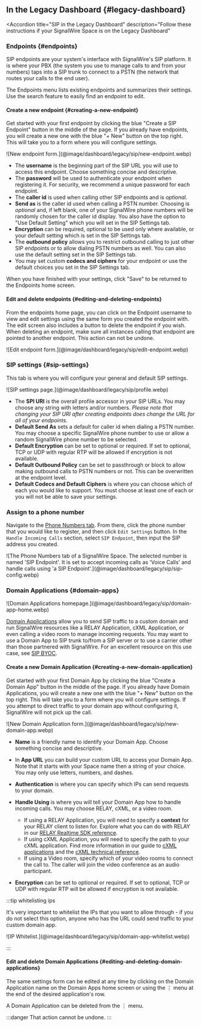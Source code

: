 
<LegacyInstructions/>

## In the Legacy Dashboard {#legacy-dashboard}

<AccordionGroup>

<Accordion 
  title="SIP in the Legacy Dashboard"
  description="Follow these instructions if your SignalWire Space is on the Legacy Dashboard"
>

### Endpoints {#endpoints}

SIP endpoints are your system's interface with SignalWire's SIP platform. 
It is where your PBX (the system you use to manage calls to and from your numbers) 
taps into a SIP trunk to connect to a PSTN (the network that routes your calls to the end user). 

The Endpoints menu lists existing endpoints and summarizes their settings. 
Use the search feature to easily find an endpoint to edit.

#### Create a new endpoint {#creating-a-new-endpoint}

Get started with your first endpoint by clicking the blue "Create a SIP Endpoint" button in the middle of the page. 
If you already have endpoints, you will create a new one with the blue "+ New" button on the top right. 
This will take you to a form where you will configure settings.

<Frame caption="New endpoint form">
  ![New endpoint form.](@image/dashboard/legacy/sip/new-endpoint.webp)
</Frame>

- The **username** is the beginning part of the SIP URL you will use to access this endpoint. 
Choose something concise and descriptive.
- The **password** will be used to authenticate your endpoint when registering it. 
For security, we recommend a unique password for each endpoint.
- The **caller id** is used when calling other SIP endpoints and is _optional_.
- **Send as** is the caller id used when calling a PSTN number. 
Choosing is _optional_ and, if left blank, one of your SignalWire phone numbers will be randomly chosen for the caller id display. 
You also have the option to "Use Default Setting" which you will set in the SIP Settings tab.
- **Encryption** can be required, optional to be used only where available, or your default setting which is set in the SIP Settings tab.
- The **outbound policy** allows you to restrict outbound calling to just other SIP endpoints or to allow dialing PSTN numbers as well. 
You can also use the default setting set in the SIP Settings tab.
- You may set custom **codecs and ciphers** for your endpoint or use the default choices you set in the SIP Settings tab.

When you have finished with your settings, click "Save" to be returned to the Endpoints home screen.

#### Edit and delete endpoints {#editing-and-deleting-endpoints}

From the endpoints home page, you can click on the Endpoint username to view and edit settings using the same form you created the endpoint with. 
The edit screen also includes a button to delete the endpoint if you wish. 
When deleting an endpoint, make sure all instances calling that endpoint are pointed to another endpoint. 
This action can not be undone.

<Frame>
  ![Edit endpoint form.](@image/dashboard/legacy/sip/edit-endpoint.webp)
</Frame>

### SIP settings {#sip-settings}

This tab is where you will configure your general and default SIP settings.

<Frame caption="SIP settings page.">
  ![SIP settings page.](@image/dashboard/legacy/sip/profile.webp)
</Frame>

- The **SPI URI** is the overall profile accessor in your SIP URLs. 
You may choose any string with letters and/or numbers. 
_Please note that changing your SIP URI after creating endpoints does change the URL for all of your endpoints_.
- **Default Send As** sets a default for caller id when dialing a PSTN number. 
You may choose a specific SignalWire phone number to use or allow a random SignalWire phone number to be selected.
- **Default Encryption** can be set to optional or required. 
If set to optional, TCP or UDP with regular RTP will be allowed if encryption is not available.
- **Default Outbound Policy** can be set to passthrough or block to allow making outbound calls to PSTN numbers or not. 
This can be overwritten at the endpoint level.
- **Default Codecs and Default Ciphers** is where you can choose which of each you would like to support. 
You must choose at least one of each or you will not be able to save your settings.

### Assign to a phone number

Navigate to the [Phone Numbers tab](https://my.signalwire.com?page=phone_numbers).
From there, click the phone number that you would like to register, and then click `Edit Settings` button. 
In the `Handle Incoming Calls` section, select `SIP Endpoint`, then input the SIP address you created.

<Frame caption="Register a SIP endpoint to a SignalWire phone number">
  ![The Phone Numbers tab of a SignalWire Space. The selected number is named 'SIP Endpoint'. It is set to accept incoming calls as 'Voice Calls' and handle calls using 'a SIP Endpoint'.](@image/dashboard/legacy/sip/sip-config.webp)
</Frame>

### Domain Applications {#domain-apps}

<Frame caption="Domain Applications homepage.">
  ![Domain Applications homepage.](@image/dashboard/legacy/sip/domain-app-home.webp)
</Frame>

[Domain Applications](/voice/getting-started/sip/sip-domain-applications) 
allow you to send SIP traffic to a custom domain and run SignalWire resources 
like a RELAY Application, cXML Application, or even calling a video room to manage incoming requests. 
You may want to use a Domain App to SIP trunk to/from a SIP server or to use a carrier other than those partnered with SignalWire. 
For an excellent resource on this use case, see [SIP BYOC](/voice/getting-started/sip/sip-byoc-bring-your-own-carrier).

#### Create a new Domain Application {#creating-a-new-domain-application}

Get started with your first Domain App by clicking the blue "Create a Domain App" button in the middle of the page. 
If you already have Domain Applications, you will create a new one with the blue "+ New" button on the top right. 
This will take you to a form where you will configure settings. 
If you attempt to direct traffic to your domain app without configuring it, SignalWire will not pick up the call.

<Frame caption="New Domain Application form.">
  ![New Domain Application form.](@image/dashboard/legacy/sip/new-domain-app.webp)
</Frame>

- **Name** is a friendly name to identify your Domain App. 
Choose something concise and descriptive.
- In **App URL** you can build your custom URL to access your Domain App. 
Note that it starts with your Space name then a string of your choice. 
You may only use letters, numbers, and dashes.
- **Authentication** is where you can specify which IPs can send requests to your domain.
- **Handle Using** is where you will tell your Domain App how to handle incoming calls. 
You may choose RELAY, cXML, or a video room.

  - If using a RELAY Application, you will need to specify a **context** for your RELAY client to listen for. 
Explore what you can do with RELAY in our [RELAY Realtime SDK reference](pathname:///sdks/reference/realtime-sdk).
  - If using cXML Application, you will need to specify the path to your cXML application. 
Find more information in our guide to [cXML applications](pathname:///compatibility-api/guides/general/creating-and-using-cxml-applications) and the [cXML technical reference](pathname:///compatibility-api/cxml).
  - If using a Video room, specify which of your video rooms to connect the call to. 
The caller will join the video conference as an audio participant.

- **Encryption** can be set to optional or required. 
If set to optional, TCP or UDP with regular RTP will be allowed if encryption is not available.

:::tip whitelisting ips

It's very important to whitelist the IPs that you want to allow through - if you do not select this option, anyone who has the URL could send traffic to your custom domain app.

<Frame caption="IP Whitelist.">
  ![IP Whitelist.](@image/dashboard/legacy/sip/domain-app-whitelist.webp)
</Frame>

:::

#### Edit and delete Domain Applications {#editing-and-deleting-domain-applications}

The same settings form can be edited at any time by clicking on the Domain Application name on the Domain Apps home screen or using the ⋮ menu at the end of the desired application's row.

A Domain Application can be deleted from the ⋮ menu. 

:::danger
That action cannot be undone.
:::

</Accordion>

<UiAccordion/>

</AccordionGroup>